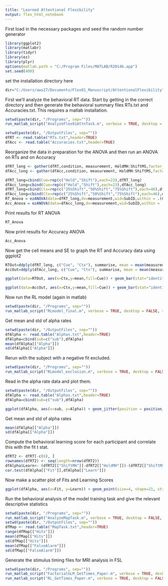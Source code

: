 ---
title: "Learned Attentional Flexibility"
output: flex_html_notebook
---

First load in the necessary packages and seed the random number generator
```{r}
library(ggplot2)
library(matlabr)
library(tidyr)
library(ez)
library(plyr)
options(matlab.path = "C:/Program Files/MATLAB/R2014b.app")
set.seed(400)
```

set the installation directory here
```{r}
dir="C:/Users/aws27/Documents/Flex01_Manuscript/AttentionalFlexibility"
```

First we'll analyze the behavioral RT data.
Start by getting in the correct directory and then generate the behavioral summary files RTs.txt and Accuracies.txt. This requires a matlab installation.


```{r}
setwd(paste(dir, "/Programs", sep=""))
run_matlab_script("AnalyzeFlex01AttnTask.m", verbose = TRUE, desktop = FALSE, splash = FALSE, display = FALSE, wait = TRUE)
```

```{r}
setwd(paste(dir, "/OutputFiles", sep=""))
dfRT <- read.table("RTs.txt",header=TRUE)
dfAcc <- read.table("Accuracies.txt",header=TRUE)
```

Reorganize the data in preparation for the ANOVA and then run an ANOVA on RTs and on Accuracy


```{r}
dfRT_long <- gather(dfRT,condition, measurement, HoldMH:ShiftMS,factor_key=TRUE)
dfAcc_long <- gather(dfAcc,condition, measurement, HoldMH:ShiftMS,factor_key=TRUE)

dfRT_long=cbind(Cue=rep(c("Hold","Shift"),each=23),dfRT_long)
dfAcc_long=cbind(Cue=rep(c("Hold","Shift"),each=23),dfAcc_long)
dfRT_long=cbind(Ctx=rep(c("25%Shift","50%Shift","75%Shift"),each=46),dfRT_long)
dfAcc_long=cbind(Ctx=rep(c("25%Shift","50%Shift","75%Shift"),each=46),dfAcc_long)
RT_Anova = ezANOVA(data=dfRT_long,dv=measurement,wid=SubID,within = .(Cue,Ctx))
Acc_Anova = ezANOVA(data=dfAcc_long,dv=measurement,wid=SubID,within = .(Cue,Ctx))
```

Print results for RT ANOVA

```{r}
RT_Anova
```


Now print results for Accuracy ANOVA

```{r}
Acc_Anova
```

Now get the cell means and SE to graph the RT and Accuracy data using ggplot2

```{r}
RTOut=ddply(dfRT_long, c("Cue", "Ctx"), summarise, mean = mean(measurement), sd = sd(measurement), sem = sd(measurement)/sqrt(length(measurement)))
AccOut=ddply(dfAcc_long, c("Cue", "Ctx"), summarise, mean = mean(measurement), sd = sd(measurement), sem = sd(measurement)/sqrt(length(measurement)))

ggplot(data=RTOut, aes(x=Ctx,y=mean,fill=Cue)) + geom_bar(stat="identity", color="black", width=0.5, size=1, position = position_dodge()) + theme_classic() + theme(axis.line = element_line(colour = 'black', size = 1.5), axis.ticks = element_line(colour = "black", size = 1.5)) + labs(x="Attention Shift Probability", y="Response Time (ms)", fill="") + coord_cartesian(ylim=c(900, 1150)) + scale_fill_manual(values=c('#BFBFBF','#FFFFFF')) + theme(text = element_text(size=20)) + geom_errorbar(aes(ymin=mean-sem, ymax=mean+sem), width=.2, size=1, position=position_dodge(.5)) + scale_x_discrete(breaks=c("25%Shift","50%Shift","75%Shift"),labels=c("25% Shift", "50% Shift", "75% Shift"))

ggplot(data=AccOut, aes(x=Ctx,y=mean,fill=Cue)) + geom_bar(stat="identity", color="black", width=0.5, size=1, position = position_dodge()) + theme_classic() + theme(axis.line = element_line(colour = 'black', size = 1.5), axis.ticks = element_line(colour = "black", size = 1.5)) + labs(x="Attention Shift Probability", y="Behavioral Accuracy (%)", fill="") + coord_cartesian(ylim=c(85, 100)) + scale_fill_manual(values=c('#BFBFBF','#FFFFFF')) + theme(text = element_text(size=20)) + geom_errorbar(aes(ymin=mean-sem, ymax=mean+sem), width=.2, size=1, position=position_dodge(.5))+ scale_x_discrete(breaks=c("25%Shift","50%Shift","75%Shift"),labels=c("25% Shift", "50% Shift", "75% Shift"))
```


Now run the RL model (again in matlab)

```{r}
setwd(paste(dir, "/Programs", sep=""))
run_matlab_script("RLmodel_final.m", verbose = TRUE, desktop = FALSE, splash = FALSE, display = FALSE, wait = TRUE)
```

Get mean and std of alpha rates

```{r}
setwd(paste(dir, "/OutputFiles", sep=""))
dfAlpha <- read.table("Alphas.txt",header=TRUE)
dfAlpha=cbind(sub=c("sub"),dfAlpha)
mean(dfAlpha[["Alpha"]])
sd(dfAlpha[["Alpha"]])
```


Rerun with the subject with a negative fit excluded.

```{r}
setwd(paste(dir, "/Programs", sep=""))
run_matlab_script("RLmodel_exclusion.m", verbose = TRUE, desktop = FALSE, splash = FALSE, display = FALSE, wait = TRUE)
```

Read in the alpha rate data and plot them.

```{r}
setwd(paste(dir, "/OutputFiles", sep=""))
dfAlpha <- read.table("Alphas.txt",header=TRUE)
dfAlpha=cbind(sub=c("sub"),dfAlpha)

ggplot(dfAlpha, aes(x=sub, y=Alpha)) + geom_jitter(position = position_jitter(width = 0.05, height = 0), size=4, shape=21, stroke=2) + theme_classic() + theme(axis.line = element_line(colour = 'black', size = 1.5), axis.ticks = element_line(colour = "black", size = 1.5)) + labs(x="", y="Learning Rate (alpha)", fill="") + theme(text = element_text(size=20))
```

Get mean and std of alpha rates

```{r}
mean(dfAlpha[["Alpha"]])
sd(dfAlpha[["Alpha"]])
```

Compute the behavioral learning score for each participant and correlate this with the fit t stat.

```{r}
dfRT2 <- dfRT[-c(6), ]
rownames(dfRT2) <- seq(length=nrow(dfRT2))
dfAlpha$Learn<- (dfRT2[["ShiftMH"]]-dfRT2[["HoldMH"]])-(dfRT2[["ShiftMS"]]-dfRT2[["HoldMS"]])
cor.test(dfAlpha[["Fit"]],dfAlpha[["Learn"]])
```

Now make a scatter plot of Fits and Learning Scores

```{r}
ggplot(dfAlpha, aes(x=Fit, y=Learn)) + geom_point(size=4, shape=21, stroke=2) + theme_classic() + theme(axis.line = element_line(colour = 'black', size = 1.5), axis.ticks = element_line(colour = "black", size = 1.5)) + labs(x="PE Model Fit t-Statistic", y="Flexibility Learning Score (ms)", fill="") + theme(text = element_text(size=20)) + geom_smooth(method=lm, se=FALSE,colour="black",linetype="dashed") 
```


Run the behavioral analysis of the model training task and give the relevant descriptive statistics

```{r}
setwd(paste(dir, "/Programs", sep=""))
run_matlab_script("AnalyzeMapTask.m", verbose = TRUE, desktop = FALSE, splash = FALSE, display = FALSE, wait = TRUE)
setwd(paste(dir, "/OutputFiles", sep=""))
dfMap <- read.table("MapTask.txt",header=TRUE)
range(dfMap[["Hits"]])
mean(dfMap[["Hits"]])
sd(dfMap[["Hits"]])
mean(dfMap[["FalseAlarm"]])
sd(dfMap[["FalseAlarm"]])
```

Generate the stimulus timing files for MRI analysis in FSL

```{r}
setwd(paste(dir, "/Programs", sep=""))
run_matlab_script("FactorialGLM_GetTimes_Paper.m", verbose = TRUE, desktop = FALSE, splash = FALSE, display = FALSE, wait = TRUE)
run_matlab_script("RL_GetTimes_Paper.m", verbose = TRUE, desktop = FALSE, splash = FALSE, display = FALSE, wait = TRUE)
```